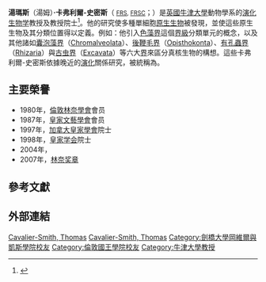 {{Infobox scientist
| name              = 湯瑪斯·卡弗利爾-史密斯<br/>（Thomas Cavalier-Smith）
| image             = Thomas Cavalier-Smith drawing.png
| image_size        = 
| alt               = 
| caption           = 
| birth_date        = {{birth date|df=yes|1942|10|21}}
| birth_place       = 英國倫敦
| death_date        = {{Death date and age|df=yes|2021|3|19|1942|10|21}}
| death_place       = 
| resting_place             = 
| resting_place_coordinates = <!-- {{Coord|LAT|LONG|type:landmark|display=inline,title}} -->
| residence         = 
| citizenship       = 
| nationality       = {{UK}}
| fields            = [[动物学|动物学]]
| workplaces        = [[伦敦国王学院|伦敦国王学院]]、[[不列顛哥倫比亞大學|不列顛哥倫比亞大學]]、[[牛津大学|牛津大学]]
| alma_mater        = [[剑桥大学|剑桥大学]][[劍橋大學岡維爾與凱斯學院|岡維爾與凱斯學院]]、[[伦敦国王学院|伦敦国王学院]]
| thesis_title      = Organelle Development in ''Chlamydomonas reinhardii''
| thesis_url        = https://www.worldcat.org/title/organelle-development-chlamydomonas-reinhardii/oclc/731219097
| thesis_year       = 1967年
| known_for         = {{tsl|en|Cavalier-Smith's system of classification|卡弗利爾-史密斯的系統分類}}
| awards            = {{no wrap|[[皇家学会院士|皇家学会院士]] {{small|(1998年)}}<br>{{tsl|en|International Prize for Biology}} {{small|(2004年)}}<br>The {{tsl|en|Linnean Medal}} {{small|(2007年)}}<br>{{tsl|en|Frink Medal}} {{small|(2007年)}}}}
| signature         = <!--(filename only)-->
| signature_alt     = 
| website           = {{URL|www.zoo.ox.ac.uk/people/view/cavaliersmith_t.htm}} 
| footnotes         = 
| spouse            = 
}}

'''湯瑪斯'''（湯姆）'''·卡弗利爾-史密斯'''（{{lang|en|Thomas (Tom) Cavalier-Smith}} <small>[[皇家学会|FRS]], [[加拿大皇家學會|FRSC]]</small>；{{bd|1942年|10月21日}}）是[[英國|英國]][[牛津大學|牛津大學]]動物學系的[[演化生物学|演化生物学]]教授及{{tsl|en|Natural Environment Research Council|自然環境研究協會|NERC}}教授院士<ref>{{cite web |title=Professor Dr Tom Cavalier-Smith, FRS, FRSC, Professor of Evolutionary Biology and NERC Professorial Fellow in the Department of Zoology, Oxford University |publisher=Cavali |access-date=2016-02-11 |url=https://www.cavali.net/cavali/default.asp?menuitemID=131 |dead-url=yes |archiveurl=https://web.archive.org/web/20160304093212/http://www.cavali.net/cavali/default.asp?menuitemID=131 |archivedate=2016-03-04 |language=en }}</ref>。他的研究使多種單細胞[[原生生物|原生生物]]被發現，並使這些原生生物及其分類位置得以定義。例如：他引入[[色藻界|色藻界]]這個[[界_(生物)|界級]]分類單元的概念，以及其他諸如[[囊泡藻类|囊泡藻界]]（[[Chromalveolata|Chromalveolata]]）、[[後鞭毛生物|後鞭毛界]]（[[Opisthokonta|Opisthokonta]]）、[[有孔蟲界|有孔蟲界]]（[[Rhizaria|Rhizaria]]）與[[古虫界|古虫界]]（[[Excavata|Excavata]]）等六大[[界_(生物)|界]]來區分真核生物的構想。這些卡弗利爾-史密斯依據晚近的[[演化|演化]]關係研究，被統稱為{{tsl|en|Cavalier-Smith's system of classification|卡弗利爾-史密斯的系統分類}}。

== 主要榮譽 ==
* 1980年，[[倫敦林奈學會|倫敦林奈學會]]會员
* 1987年，[[皇家文藝學會|皇家文藝學會]]會员
* 1997年，[[加拿大皇家學會|加拿大皇家學會]]院士
* 1998年，[[皇家学会|皇家学会]]院士
* 2004年，{{link-ja|國際生物學獎|国際生物学賞}}
* 2007年，[[林奈奖章|林奈奖章]]

==參考文獻==
{{reflist}}

==外部連結==
{{Authority control}}
{{DEFAULTSORT:Cavalier-Smith, Thomas}}
[[Category:演化生物學家|Cavalier-Smith, Thomas]]
[[Category:英國生物學家|Cavalier-Smith, Thomas]]
[[Category:劍橋大學岡維爾與凱斯學院校友|Category:劍橋大學岡維爾與凱斯學院校友]]
[[Category:倫敦國王學院校友|Category:倫敦國王學院校友]]
[[Category:牛津大學教授|Category:牛津大學教授]]